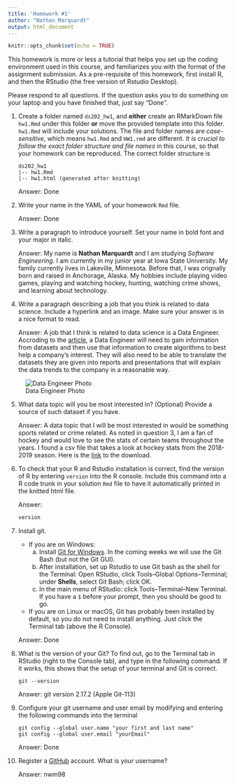 ```yaml
---
title: 'Homework #1'
author: "Nathan Marquardt"
output: html_document
---
```


```r
knitr::opts_chunk$set(echo = TRUE)
```

This homework is more or less a tutorial that helps you set up the coding environment used in this course, and familiarizes you with the format of the assignment submission. 
As a pre-requisite of this homework, first install R, and then the RStudio (the free version of Rstudio Desktop). 

Please respond to all questions. If the question asks you to do something on your laptop and you have finished that, just say "Done". 

1. Create a folder named `ds202_hw1`, and **either** create an RMarkDown file `hw1.Rmd` under this folder **or** move the provided template into this folder. `hw1.Rmd` will include your solutions. The file and folder names are *case-sensitive*, which means `hw1.Rmd` and `HW1.rmd` are different. *It is crucial to follow the exact folder structure and file names* in this course, so that your homework can be reproduced. The correct folder structure is

    ```
    ds202_hw1
    |-- hw1.Rmd
    |-- hw1.html (generated after knitting)
    ```
    
    Answer: Done

2. Write your name in the YAML of your homework `Rmd` file.

    Answer: Done

3. Write a paragraph to introduce yourself. Set your name in bold font and your major in italic. 

    Answer: My name is **Nathan Marquardt** and I am studying *Software Engineering*. I am currently in my junior year at Iowa State University. My family currently lives in Lakeville, Minnesota. Before that, I was orignally born and raised in Anchorage, Alaska. My hobbies include playing video games, playing and watching hockey, hunting, watching crime shows, and learning about technology. 
    
4. Write a paragraph describing a job that you think is related to data science. Include a hyperlink and an image. Make sure your answer is in a nice format to read. 

    Answer: A job that I think is related to data science is a Data Engineer. Accroding to the [article](https://www.cio.com/article/3292983/what-is-a-data-engineer.html#:~:text=Data%20engineers%20are%20responsible%20for,design%20and%20multiple%20programming%20languages.), a Data Engineer will need to gain information from datasets and then use that information to create algorithms to best help a company's interest. They will also need to be able to translate the datasets they are given into reports and presentations that will explain the data trends to the company in a reasonable way. 
    
    
![Data Engineer Photo](https://dv-website.s3.amazonaws.com/uploads/2019/10/data-engineer.jpg)
  
5. What data topic will you be most interested in? (Optional) Provide a source of such dataset if you have.

    Answer: A data topic that I will be most interested in would be something sports related or crime related. As noted in question 3, I am a fan of hockey and would love to see the stats of certain teams throughout the years. I found a csv file that takes a look at hockey stats from the 2018-2019 season. Here is the [link](http://inalitic.com/datasets/nhl%20player%20data.html) to the download.
  
6. To check that your R and Rstudio installation is correct, find the version of R by entering `version` into the R console. Include this command into a R code trunk in your solution `Rmd` file to have it automatically printed in the knitted html file. 

    Answer: 
```r
version
```
                                              
  
7. Install git. 
    - If you are on Windows: 
        a. Install [Git for Windows](https://gitforwindows.org/). In the coming weeks we will use the Git Bash (but not the Git GUI). 
        b. After installation, set up Rstudio to use Git bash as the shell for the Terminal: Open RStudio, click Tools--Global Options--Terminal; under **Shells**, select Git Bash; click OK. 
        c. In the main menu of RStudio: click Tools--Terminal--New Terminal. If you have a `$` before your prompt, then you should be good to go.
    - If you are on Linux or macOS, Git has probably been installed by default, so you do not need to install anything. Just click the Terminal tab (above the R Console).

    Answer: Done
  
8. What is the version of your Git? To find out, go to the Terminal tab in RStudio (right to the Console tab), and type in the following command. If it works, this shows that the setup of your terminal and Git is correct. 
<!-- Then explore the bash command line and Git. -->

    ```
    git --version
    ```

    Answer: git version 2.17.2 (Apple Git-113)
  
9. Configure your git username and user email by modifying and entering the following commands into the terminal

    ```
    git config --global user.name "your first and last name"
    git config --global user.email "yourEmail"
    ```

    Answer: Done
  

10. Register a [GitHub](https://www.github.com) account. What is your username?

    Answer: nwm98
